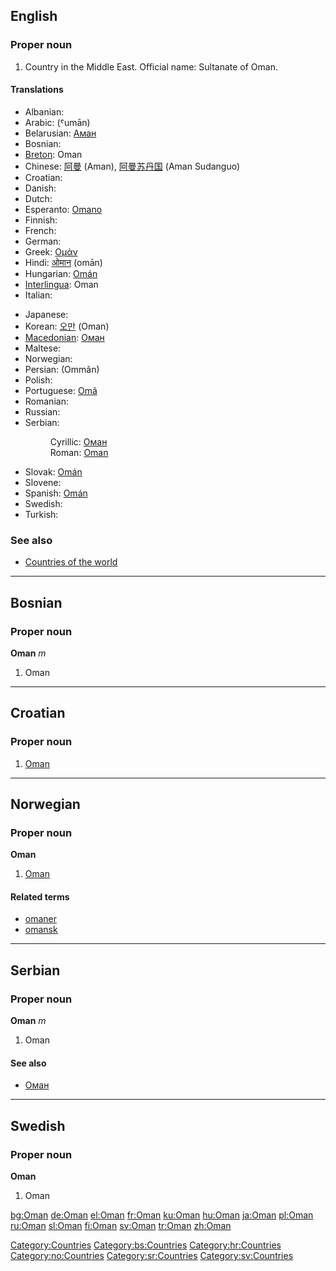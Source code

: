 {{see|oman}}
==English==
{{wikipedia}}

===Proper noun===
{{en-proper noun}}

# Country in the Middle East. Official name: Sultanate of Oman.

====Translations====
{{top}}
* Albanian: {{t-|sq|Omani|xs=Albanian}}
*Arabic: {{ARchar|[[عمان|عُمَان]]}} (ˤumān) {{f}}
*Belarusian: [[Аман]] {{m}}
*Bosnian: {{t-|bs|Oman|m}}
*[[Breton]]: Oman
*Chinese: [[阿曼]] (Aman), [[阿曼苏丹国]] (Aman Sudanguo)
*Croatian: {{t-|hr|Oman|m}}
* Danish: {{t-|da|Oman}}
* Dutch: {{t-|nl|Oman}}
*Esperanto: [[Omano]]
* Finnish: {{t+|fi|Oman}}
* French: {{t+|fr|Oman|m}}
* German: {{t+|de|Oman}}
*Greek: [[Ομάν]]
*Hindi: [[ओमान]] (omān)
*Hungarian: [[Omán]]
*[[Interlingua]]: Oman
* Italian: {{t-|it|Oman|m}}
{{mid}}
* Japanese: {{t-|ja|オマーン|tr=Omān|sc=Jpan}}
*Korean: [[오만]] (Oman)
*[[Macedonian]]: [[Оман]] {{m}}
* Maltese: {{t-|mt|Oman|xs=Maltese}}
* Norwegian: {{t-|no|Oman}}
*Persian: {{FAchar|[[عمان]]}} (Ommân)
* Polish: {{t+|pl|Oman}}
*Portuguese: [[Omã]]
* Romanian: {{t-|ro|Oman|n}}
* Russian: {{t-|ru|Оман|sc=Cyrl}}
*Serbian:
*:Cyrillic: [[Оман#Serbian|Оман]] {{m}}
*:Roman: [[Oman#Serbian|Oman]] {{m}}
*Slovak: [[Omán]] {{m}}
* Slovene: {{t+|sl|Oman|m}}
*Spanish: [[Omán]]
* Swedish: {{t+|sv|Oman}}
* Turkish: {{t+|tr|Umman}}
{{bottom}}

===See also===
*[[Countries of the world]]

[[Category:Countries]]

----

==Bosnian==

===Proper noun===
'''Oman''' ''m''

# Oman

[[Category:bs:Countries]]

----

==Croatian==

===Proper noun===
{{infl|hr|proper noun|g=m}}

# [[#English|Oman]]

[[Category:hr:Countries]]

----

==Norwegian==

===Proper noun===
'''Oman'''

# [[#English|Oman]]

====Related terms====
*[[omaner]]
*[[omansk]]

[[Category:no:Countries]]

----

==Serbian==

===Proper noun===
'''Oman''' ''m''

# Oman

====See also====
*[[Оман#Serbian|Оман]]

[[Category:sr:Countries]]

----

==Swedish==

===Proper noun===
'''Oman'''

# Oman

[[Category:sv:Countries]]

[[bg:Oman]]
[[de:Oman]]
[[el:Oman]]
[[fr:Oman]]
[[ku:Oman]]
[[hu:Oman]]
[[ja:Oman]]
[[pl:Oman]]
[[ru:Oman]]
[[sl:Oman]]
[[fi:Oman]]
[[sv:Oman]]
[[tr:Oman]]
[[zh:Oman]]